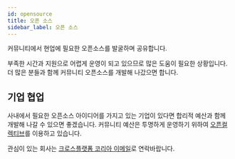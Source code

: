 ```yaml
---
id: opensource
title: 오픈 소스
sidebar_label: 오픈 소스
---
```



커뮤니티에서 현업에 필요한 오픈소스를 발굴하며 공유합니다.

<AdFitMobileBanner
  unit="DAN-YpcHf9p49U5ykXi8"
  className="adfit-top-mobile"
/>

부족한 시간과 지원으로 어렵게 운영이 되고 있으므로 많은 도움이 필요한 상황입니다.
더 많은 분들과 함께 커뮤니티 오픈소스를 개발해 나갔으면 합니다.

## 기업 협업

사내에서 필요한 오픈소스 아이디어를 가지고 있는 기업이 있다면 합리적 예산과 함께 개발해 나갈 수 있으면 좋겠습니다. 커뮤니티 예산은 투명하게 운영하기 위하여 [오픈컬렉티브](https://opencollective.com/dooboolab-community)를 이용하고 있습니다.

관심이 있는 회사는 [크로스플랫폼 코리아 이메일](mailto:crossplatformkorea@gmail.com)로 연락바랍니다.
